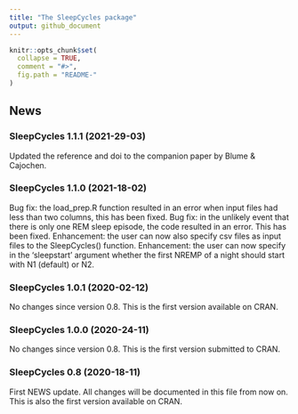 ```yaml
---
title: "The SleepCycles package"
output: github_document
---
```


<!-- NEWS.md is generated from NEWS.Rmd. Please edit that file -->

```r
knitr::opts_chunk$set(
  collapse = TRUE,
  comment = "#>",
  fig.path = "README-"
)
```

## News
### SleepCycles 1.1.1 (2021-29-03)
Updated the reference and doi to the companion paper by Blume & Cajochen.

### SleepCycles 1.1.0 (2021-18-02)
Bug fix: the load_prep.R function resulted in an error when input files had less than two columns, this has been fixed.
Bug fix: in the unlikely event that there is only one REM sleep episode, the code resulted in an error. This has been fixed.
Enhancement: the user can now also specify csv files as input files to the SleepCycles() function.
Enhancement: the user can now specify in the 'sleepstart' argument whether the first NREMP of a night should start with N1 (default) or N2.

### SleepCycles 1.0.1 (2020-02-12)
No changes since version 0.8. This is the first version available on CRAN.

### SleepCycles 1.0.0 (2020-24-11)
No changes since version 0.8. This is the first version submitted to CRAN.

### SleepCycles 0.8 (2020-18-11)
First NEWS update. All changes will be documented in this file from now on. 
This is also the first version available on CRAN.
